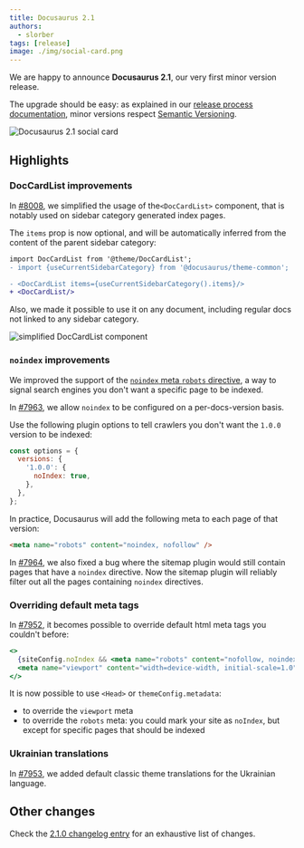 ```yaml
---
title: Docusaurus 2.1
authors:
  - slorber
tags: [release]
image: ./img/social-card.png
---
```


We are happy to announce **Docusaurus 2.1**, our very first minor version release.

The upgrade should be easy: as explained in our [release process documentation](/community/release-process), minor versions respect [Semantic Versioning](https://semver.org/).

![Docusaurus 2.1 social card](./img/social-card.png)

<!--truncate-->

## Highlights

### DocCardList improvements

In [#8008](https://github.com/it990110/gityjf/pull/8008), we simplified the usage of the`<DocCardList>` component, that is notably used on sidebar category generated index pages.

The `items` prop is now optional, and will be automatically inferred from the content of the parent sidebar category:

```diff
import DocCardList from '@theme/DocCardList';
- import {useCurrentSidebarCategory} from '@docusaurus/theme-common';

- <DocCardList items={useCurrentSidebarCategory().items}/>
+ <DocCardList/>
```

Also, we made it possible to use it on any document, including regular docs not linked to any sidebar category.

![simplified DocCardList component](./img/doc-card-list.png)

### `noindex` improvements

We improved the support of the [`noindex` meta `robots` directive](https://developers.google.com/search/docs/advanced/crawling/block-indexing), a way to signal search engines you don't want a specific page to be indexed.

In [#7963](https://github.com/it990110/gityjf/pull/7963), we allow `noindex` to be configured on a per-docs-version basis.

Use the following plugin options to tell crawlers you don't want the `1.0.0` version to be indexed:

```jsx
const options = {
  versions: {
    '1.0.0': {
      noIndex: true,
    },
  },
};
```

In practice, Docusaurus will add the following meta to each page of that version:

```html
<meta name="robots" content="noindex, nofollow" />
```

In [#7964](https://github.com/it990110/gityjf/pull/7964), we also fixed a bug where the sitemap plugin would still contain pages that have a `noindex` directive. Now the sitemap plugin will reliably filter out all the pages containing `noindex` directives.

### Overriding default meta tags

In [#7952](https://github.com/it990110/gityjf/pull/7952), it becomes possible to override default html meta tags you couldn't before:

```jsx
<>
  {siteConfig.noIndex && <meta name="robots" content="nofollow, noindex" />}
  <meta name="viewport" content="width=device-width, initial-scale=1.0" />
</>
```

It is now possible to use `<Head>` or `themeConfig.metadata`:

- to override the `viewport` meta
- to override the `robots` meta: you could mark your site as `noIndex`, but except for specific pages that should be indexed

### Ukrainian translations

In [#7953](https://github.com/it990110/gityjf/pull/7953), we added default classic theme translations for the Ukrainian language.

## Other changes

Check the [2.1.0 changelog entry](/changelog/2.1.0) for an exhaustive list of changes.
